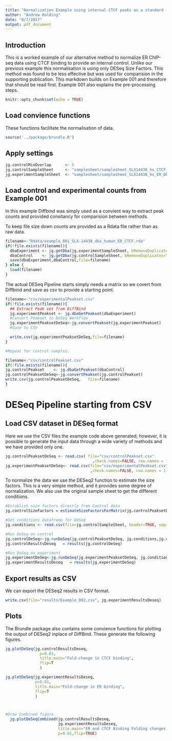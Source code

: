 ```yaml
---
title: "Normalization Example using internal CTCF peaks as a standard (no-linear fit)"
author: "Andrew Holding"
date: "8/7/2017"
output: pdf_document
---
```


## Introduction

This is a worked example of our alternative method to normalize ER ChIP-seq data using CTCF binding to provide an internal control. Unlike our previous example this normalisation is using only DESeq Size Factors. This method was found to be less effective but was used for comparision in the supporting publication. This markdown builds on Example 001 and therefore that should be read first. Example 001 also explains the pre-processing steps. 


```r
knitr::opts_chunk$set(echo = TRUE)
```

## Load convience functions

These functions facilitate the normalisation of data.

```r
source('../package/brundle.R')
```

## Apply settings

```r
jg.controlMinOverlap      <- 5
jg.controlSampleSheet     <- "samplesheet/samplesheet_SLX14438_hs_CTCF_DBA.csv"
jg.experimentSampleSheet  <- "samplesheet/samplesheet_SLX14438_hs_ER_DBA.csv"

```

## Load control and experimental counts from Example 001

In this example Diffbind was simply used as a convient way to extract peak counts and provided consitancy for comparision between methods. 

To keep file size down counts are provided as a Rdata file rather than as raw data.

```r
filename<-"Rdata/example_001_SLX-14438_dba_human_ER_CTCF.rda"
if(!file.exists(filename)){
  dbaExperiment <- jg.getDba(jg.experimentSampleSheet, bRemoveDuplicates=TRUE)
  dbaControl    <- jg.getDba(jg.controlSampleSheet, bRemoveDuplicates=TRUE)
  save(dbaExperiment,dbaControl,file=filename)
} else {
  load(filename)
}

```

The actual DESeq Pipeline starts simply needs a matrix so we covert from Diffbind and save as csv to provide a starting point. 

```r

filename<-"csv/experimentalPeakset.csv"
if(!file.exists(filename)){
  ## Extract Peak set from DiffBind
  jg.experimentPeakset <- jg.dbaGetPeakset(dbaExperiment)
  #Convert Peakset to DeSeq Workflow
  jg.experimentPeaksetDeSeq<-jg.convertPeakset(jg.experimentPeakset)
  #Save to CSV

  write.csv(jg.experimentPeaksetDeSeq,file=filename)
} 

#Repeat for control samples.

filename<-"csv/controlPeakset.csv"
if(!file.exists(filename)){
jg.controlPeakset    <- jg.dbaGetPeakset(dbaControl)
jg.controlPeaksetDeSeq<-jg.convertPeakset(jg.controlPeakset)
write.csv(jg.controlPeaksetDeSeq,   file=filename) 
} 


```


# DESeq Pipeline starting from CSV

## Load CSV dataset in DESeq format

Here we use the CSV files the example code above generated; however, it is possible to generate the input data through a wide variety of methods and we have provided only one.

```r
jg.controlPeaksetDeSeq <- read.csv( file="csv/controlPeakset.csv"
                                      ,check.names=FALSE, row.names = 1)
jg.experimentPeaksetDeSeq<- read.csv(file="csv/experimentalPeakset.csv"
                                     ,check.names=FALSE, row.names = 1)
```

To normalize the data we use the DESeq2 function to estimate the size factors. This is a very simple method, and it provides some degree of normalization. We also use the original sample sheet to get the different conditions.

```r

#Establish size factors directly from Control data
jg.controlSizeFactors = estimateSizeFactorsForMatrix(jg.controlPeaksetDeSeq)

#Get conditions dataframe for DeSeq
jg.conditions <- read.csv(file=jg.controlSampleSheet, header=TRUE, sep=",")['Condition']

#Run DeSeq on control
jg.controlDeSeq<-jg.runDeSeq(jg.controlPeaksetDeSeq, jg.conditions,jg.controlSizeFactors)
jg.controlResultsDeseq   = results(jg.controlDeSeq)

#Run DeSeq on experiment
jg.experimentDeSeq<-jg.runDeSeq(jg.experimentPeaksetDeSeq, jg.conditions,jg.controlSizeFactors)
jg.experimentResultsDeseq   = results(jg.experimentDeSeq)

```


## Export results as CSV

We can export the DESeq2 results in CSV format. 

```r

write.csv(file="results/Example_002.csv", jg.experimentResultsDeseq)

```

## Plots

The Brundle package also contains some convience functions for plotting the output of DESeq2 inplace of DiffBind. These generate the following figures. 

```r


jg.plotDeSeq(jg.controlResultsDeseq,
               p=0.01, 
               title.main="Fold-change in CTCF binding",
               flip=T
               )

jg.plotDeSeq(jg.experimentResultsDeseq,
             p=0.01,
             title.main="Fold-change in ER binding",
             flip=T
             )



#Draw Combined figure.
  jg.plotDeSeqCombined(jg.controlResultsDeseq,
                       jg.experimentResultsDeseq,
                       title.main="ER and CTCF Binding Folding changes on ER treatment",
                       p=0.01,flip=TRUE)



```


